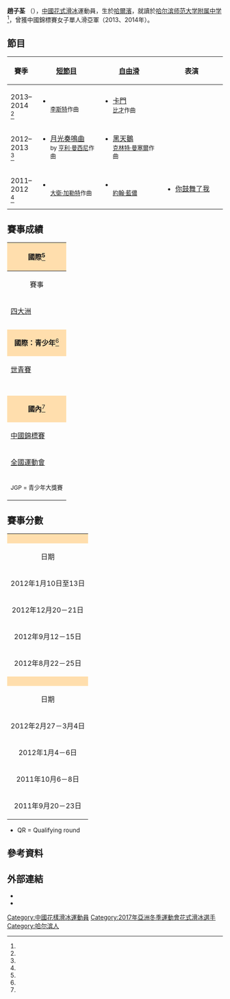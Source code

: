 {{noteTA
|1=zh-hk:花式溜冰; zh-tw:花式滑冰; zh-cn:花样滑冰; 
|2=zh-hk:溜冰; zh-hans:滑冰; zh-tw:滑冰;
|3=zh-hk:自由滑; zh-hans:自由滑; zh-tw:長曲項目;
|4=zh-hk:短節目; zh-hans:短节目; zh-tw:短曲項目;
|5=zh-hk:國際溜冰聯盟; zh-hans:国际滑冰联盟; zh-tw:國際滑冰總會;
}}
{{Infobox figure skater
| name = 趙子荃
| fullname = 
| altname = 
| image = [[file:2012_World_Junior_LFS_Zhao_Ziquan.jpg|200px]]
| caption = 趙子荃於{{tsl|en|2012 World Junior Figure Skating Championships|2012年世界青年花式滑冰錦標賽|2012年世青賽}}。
| country = {{CHN}}
| formercountry = 
| birth_date = {{birth date and age|1997|12|27}}
| birth_place = [[哈尔滨市|哈爾濱]]
| hometown = 
| residence = 
| height = {{height|m=1.58}}
| coach = [[李明珠_(花式溜冰教練)|李明珠]] <br> [[李成江|李成江]]
| formercoach = 李明珠 (花式溜冰教練) <br> 鮑麗
| choreographer = 姜海蘭 <br> Elvin Wong 
| formerchoreographer = Huang Feng <br> 陳秀靜<ref name=cri140220/>
| skating club = 
| currenttraininglocations= [[北京市|北京]]
| formertraininglocations= 
| beganskating= 2001
| retired = 
| combined total = 146.22	
| combined date = {{link-en|2012 JGP奧地利站|ISU Junior Grand Prix in Austria}}
| SP score = 56.38	
| SP date = {{link-en|2013 JGP愛沙尼亞站|ISU Junior Grand Prix in Estonia}}
| FS score = 94.70	
| FS date = {{tsl|en|2012 World Junior Figure Skating Championships|2012年世界青年花式滑冰錦標賽|2012年世青賽}}
}}

'''趙子荃''' （{{bd|1997年|12月27日|catIdx=Z}}），[[中國|中國]][[花样滑冰|花式滑冰]]運動員，生於[[哈尔滨市|哈爾濱]]，就讀於[[哈尔滨师范大学附属中学|哈尔滨师范大学附属中学]]<ref name="cri140220" />，曾獲中國錦標賽女子單人滑亞軍（2013、2014年）。

==節目==
{| class="wikitable" style="text-align: center"
|-
!width="10%"| 賽季
!width="30%"| [[短节目|短節目]]
!width="30%"| [[自由滑|自由滑]]
!width="30%"| 表演
|-
! 2013–2014 <br> <ref name=bio1314/>
|
* {{link-en|愛之夢|Liebesträume}} <br><small>[[李斯特·费伦茨|李斯特]]作曲</small>
|
* [[卡門|卡門]] <br><small>[[乔治·比才|比才]]作曲</small>
| 
|-
! 2012–2013 <br> <ref name=bio1213/>
|
* [[第14钢琴奏鸣曲_(贝多芬)|月光奏鳴曲]] <br><small> by [[亨利·曼西尼|亨利·曼西尼]]作曲</small>
|
* [[黑天鹅_(电影)|黑天鵝]] <br><small>[[克林特·曼塞爾|克林特·曼塞爾]]作曲</small>
| 
|-
! 2011–2012 <br> <ref name=bio1112/>
|
* {{link-en|Encore (大衛·加勒特)|Encore (David Garrett album)|Encore}} <br><small>[[大衛·加勒特|大衛·加勒特]]作曲 </small> 
|
* {{link-en|Can't Buy My Love|Can't Buy Me Love}} <br><small>[[約翰·藍儂|約翰·藍儂]] </small> 
|
* [[你鼓舞了我|你鼓舞了我]]
|}

==賽事成績==
{|  class="wikitable" style="text-align:center"
|-
! style="background-color: #ffdead; " colspan=7 align=center | '''國際'''<ref name=isucr/>
|-
! 賽事
! {{tsl|en|2009–10 figure skating season|2009－10年花式滑冰賽季|2009–10}}
! {{tsl|en|2010–11 figure skating season|2010－11年花式滑冰賽季|2010–11}}
! {{tsl|en|2011–12 figure skating season|2011－12年花式滑冰賽季|2011–12}}
! {{tsl|en|2012–13 figure skating season|2012－13年花式滑冰賽季|2012–13}}
! {{tsl|en|2013–14 figure skating season|2013－14年花式滑冰賽季|2013–14}}
! {{tsl|en|2014–15 figure skating season|2014－15年花式滑冰賽季|2014–15}}
|-
| align=left | [[四大洲花样滑冰锦标赛|四大洲]]  || || || || || 15th || 
|-
| align=left | {{link-en|富豪杯|Volvo Open Cup}} || || || || bgcolor=silver | 2nd || || 
|-
| align=left | {{link-en|世大運|Figure skating at the Winter Universiade}} || || || || || || 11th
|-
! style="background-color: #ffdead; " colspan=7 align=center | '''國際：青少年'''<ref name=isucr/> 
|-
| align=left | [[世界青少年花样滑冰锦标赛|世青賽]] || || || 11th || 15th || 25th || 
|-
| align=left | {{link-en|JGP 奧地利站|ISU Junior Grand Prix in Austria}} || || || || 4th || || 
|-
| align=left | {{link-en|JGP 愛沙尼亞站|ISU Junior Grand Prix in Estonia}} || || || || || 11th || 
|-
| align=left | {{link-en|JGP 法國站|ISU Junior Grand Prix in France}} || || || || 10th || || 
|-
| align=left | {{link-en|JGP 義大利站|ISU Junior Grand Prix in Italy}} || || || 6th || || || 
|-
| align=left | {{link-en|JGP 斯洛伐克站|ISU Junior Grand Prix in Slovakia}} || || || || || 12th || 
|-
! style="background-color: #ffdead; " colspan=7 align=center | '''國內'''<ref name=isucr/> 
|-
| align=left | [[中国花样滑冰锦标赛|中國錦標賽]] || 18th || 5th || bgcolor=silver | 2nd || bgcolor=silver | 2nd || bgcolor=silver | 2nd || bgcolor=silver | 2nd 
|-
| align=left | [[中华人民共和国全国运动会|全國運動會]] || || || 4th || ||  || 
|-
| colspan=7 align=center | <small> JGP = 青少年大獎賽 </small> 
|}

==賽事分數==
{| class="wikitable"
|-
| style="background-color: #ffdead; " colspan=7 align="center"| '''{{tsl|en|2012–13 figure skating season|2012－13年花式滑冰賽季|2012–2013 賽季}}'''
|-
! 日期
! 賽事
! 組別
! QR
! [[短节目|短節目]]
! [[自由滑|自由滑]]
! 總和
|-
| 2012年1月10日至13日
| {{link-en|2013 富豪公開賽|Volvo Open Cup}}
| 成人組
| align=center | -
| align=center | 2 <br> 47.59
| align=center | 2 <br> 92.03
| align=center bgcolor=silver | 2 <br> 139.62
|-
| 2012年12月20－21日
| {{tsl|en|2013 Chinese Figure Skating Championships|2013年中国花样滑冰锦标赛|2012–2013 中國錦標賽}}
| 成人組
| align=center | -
| align=center | 2 <br> 49.16
| align=center | 5 <br> 80.84
| align=center bgcolor=silver | 2 <br> 130.00
|-
| 2012年9月12－15日
| {{tsl|en|2012–13 ISU Junior Grand Prix|2012–13年国际滑冰联盟青少年花样滑冰大奖赛|2012 青少年大獎賽奧地利站}}| 青少年組
| align=center | -
| align=center | 5 <br> 53.87
| align=center | 4 <br> 92.35
| align=center | 4 <br> 146.22
|-
| 2012年8月22－25日
| {{tsl|en|2012–13 ISU Junior Grand Prix|2012–13年国际滑冰联盟青少年花样滑冰大奖赛|2012 青少年大獎賽法國站}}| 青少年組
| align=center | -
| align=center | 8 <br> 44.80
| align=center | 13 <br> 69.07
| align=center | 10 <br> 113.87
|-
| style="background-color: #ffdead; " colspan=7 align="center"| '''{{tsl|en|2011–12 figure skating season|2011－12年花式滑冰賽季|2011–2012 賽季}}'''
|-
! 日期
! 賽事
! 組別
! QR
! [[短节目|短節目]]
! [[自由滑|自由滑]]
! 總和
|-
| 2012年2月27－3月4日
| {{tsl|en|2012 World Junior Figure Skating Championships|2012年世界青年花式滑冰錦標賽|2012 青少年世錦賽}}
| Junior
| align=center | 2 <br> 94.53
| align=center | 10 <br> 49.22
| align=center | 11 <br> 94.70
| align=center | 11 <br> 143.19
|-
| 2012年1月4－6日
| 第12屆全國冬運會
| 成人組
| align=center | –
| align=center | 4 <br> 48.52
| align=center | 3 <br> 98.28
| align=center | 4 <br> 146.80
|-
| 2011年10月6－8日
| {{tsl|en|2011–12 ISU Junior Grand Prix|2011–12年国际滑冰联盟青少年花样滑冰大奖赛|2011青少年大獎賽義大利站}}| 青少年組
| align=center | –
| align=center | 5 <br> 45.80
| align=center | 6 <br> 87.53 
| align=center | 6 <br> 133.33 
|-
| 2011年9月20－23日
| {{tsl|en|2012 Chinese Figure Skating Championships|2012年中国花样滑冰锦标赛|2011–2012中國錦標賽}}
| 成人組
| align=center | –
| align=center | 4 <br> 47.01	
| align=center | 2 <br> 94.19
| align=center bgcolor=silver | 2 <br> 141.20
|}

* QR = Qualifying round

==參考資料==
{{Reflist|refs=
<ref name="isucr">{{cite web|title=Competition Results: Ziquan ZHAO|url=http://www.isuresults.com/bios/isufs_cr_00013442.htm|work=International Skating Union|archiveurl=https://web.archive.org/web/20200102083221/http://www.isuresults.com/bios/isufs_cr_00013442.htm|archivedate=2020-01-02|deadurl=no|access-date=2015-03-15}}</ref>
<ref name="bio1112">{{cite web|title=Ziquan ZHAO: 2011/2012|url=http://www.isuresults.com/bios/isufs00013442.htm|work=International Skating Union|archiveurl=https://web.archive.org/web/20120121191932/http://www.isuresults.com/bios/isufs00013442.htm|archivedate=2012-01-21|deadurl=yes}}</ref>
<ref name="bio1213">{{cite web|title=Ziquan ZHAO: 2012/2013|url=http://www.isuresults.com/bios/isufs00013442.htm|work=International Skating Union|archiveurl=https://web.archive.org/web/20121017164404/http://www.isuresults.com/bios/isufs00013442.htm|archivedate=2012-10-17|deadurl=yes}}</ref>
<ref name="bio1314">{{cite web|title=Ziquan ZHAO: 2013/2014|url=http://www.isuresults.com/bios/isufs00013442.htm|work=International Skating Union|archiveurl=https://web.archive.org/web/20130925184555/http://www.isuresults.com/bios/isufs00013442.htm|archivedate=2013-09-25|deadurl=no}}</ref>
<ref name="cri140220">{{cite web|title=微點評·中國花滑姑娘們擁有的不僅是美貌|url=http://gb.cri.cn/41280/2014/02/20/7331s4431526_11.htm|work=國際在線|access-date=2016-05-18|archive-date=2017-03-05|archive-url=https://web.archive.org/web/20170305012202/http://gb.cri.cn/41280/2014/02/20/7331s4431526_11.htm|dead-url=no}}</ref>
}}

==外部連結==
{{commons category|ZHAO Ziquan}}
* {{isu name|id=00013442|name=Ziquan ZHAO}}
* {{Sinaweibo|1993982494}}

{{DEFAULTSORT:Zhao, Ziquan}}
[[Category:中國花樣滑冰運動員|Category:中國花樣滑冰運動員]]
[[Category:2017年亞洲冬季運動會花式滑冰選手|Category:2017年亞洲冬季運動會花式滑冰選手]]
[[Category:哈尔滨人|Category:哈尔滨人]]